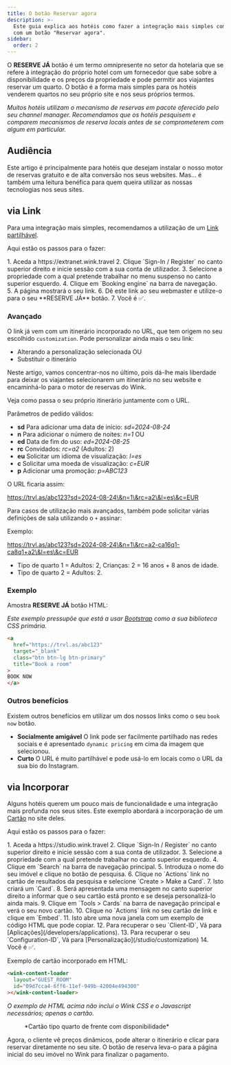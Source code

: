 ```yaml
---
title: O botão Reservar agora
description: >-
  Este guia explica aos hotéis como fazer a integração mais simples com o Wink
  com um botão "Reservar agora".
sidebar:
  order: 2
---
```


O **RESERVE JÁ** botão é um termo omnipresente no setor da hotelaria que se refere à integração do próprio hotel com um fornecedor que sabe sobre a disponibilidade e os preços da propriedade e pode permitir aos viajantes reservar um quarto. O botão é a forma mais simples para os hotéis venderem quartos no seu próprio site e nos seus próprios termos.

*Muitos hotéis utilizam o mecanismo de reservas em pacote oferecido pelo seu channel manager. Recomendamos que os hotéis pesquisem e comparem mecanismos de reserva locais antes de se comprometerem com algum em particular.*

## Audiência

Este artigo é principalmente para hotéis que desejam instalar o nosso motor de reservas gratuito e de alta conversão nos seus websites.
Mas... é também uma leitura benéfica para quem queira utilizar as nossas tecnologias nos seus sites.

## via Link

Para uma integração mais simples, recomendamos a utilização de um [Link partilhável](/studio/shareable-links).

Aqui estão os passos para o fazer:

<Steps>
  1. Aceda a https://extranet.wink.travel
  2. Clique `Sign-In / Register` no canto superior direito e inicie sessão com a sua conta de utilizador.
  3. Selecione a propriedade com a qual pretende trabalhar no menu suspenso no canto superior esquerdo.
  4. Clique em `Booking engine` na barra de navegação.
  5. A página mostrará o seu link.
  6. Dê este link ao seu webmaster e utilize-o para o seu **RESERVE JÁ** botão.
  7. Você é ✅.
</Steps>


### Avançado

O link já vem com um itinerário incorporado no URL, que tem origem no seu escolhido `customization`.
Pode personalizar ainda mais o seu link:

* Alterando a personalização selecionada OU
* Substituir o itinerário

Neste artigo, vamos concentrar-nos no último, pois dá-lhe mais liberdade para deixar os viajantes selecionarem um itinerário no seu website e encaminhá-lo para o motor de reservas do Wink.

Veja como passa o seu próprio itinerário juntamente com o URL.

Parâmetros de pedido válidos:

* **sd** Para adicionar uma data de início: *sd=2024-08-24*
* **n** Para adicionar o número de noites: *n=1* OU
* **ed** Data de fim do uso: *ed=2024-08-25*
* **rc** Convidados: *rc=a2* (Adultos: 2)
* **eu** Solicitar um idioma de visualização: *l=es*
* **c** Solicitar uma moeda de visualização: *c=EUR*
* **p** Adicionar uma promoção: *p=ABC123*

O URL ficaria assim:

https://trvl.as/abc123?sd=2024-08-24\&n=1\&rc=a2\&l=es\&c=EUR

Para casos de utilização mais avançados, também pode solicitar várias definições de sala utilizando o `+` assinar:

Exemplo:

https://trvl.as/abc123?sd=2024-08-24\&n=1\&rc=a2-ca16q1-ca8q1+a2\&l=es\&c=EUR

* Tipo de quarto 1 = Adultos: 2, Crianças: 2 = 16 anos + 8 anos de idade.
* Tipo de quarto 2 = Adultos: 2.

### Exemplo

Amostra **RESERVE JÁ** botão HTML:

*Este exemplo pressupõe que está a usar [Bootstrap](https://getbootstrap.com) como a sua biblioteca CSS primária.*

```html
<a
  href="https://trvl.as/abc123"
  target="_blank"
  class="btn btn-lg btn-primary"
  title="Book a room"
>
BOOK NOW
</a>
```

### Outros benefícios

Existem outros benefícios em utilizar um dos nossos links como o seu `book now` botão.

* **Socialmente amigável** O link pode ser facilmente partilhado nas redes sociais e é apresentado `dynamic pricing` em cima da imagem que selecionou.
* **Curto** O URL é muito partilhável e pode usá-lo em locais como o URL da sua bio do Instagram.

## via Incorporar

Alguns hotéis querem um pouco mais de funcionalidade e uma integração mais profunda nos seus sites. Este exemplo abordará a incorporação de um [Cartão](/studio/cards) no site deles.

Aqui estão os passos para o fazer:

<Steps>
  1. Aceda a https://studio.wink.travel
  2. Clique `Sign-In / Register` no canto superior direito e inicie sessão com a sua conta de utilizador.
  3. Selecione a propriedade com a qual pretende trabalhar no canto superior esquerdo.
  4. Clique em `Search` na barra de navegação principal.
  5. Introduza o nome do seu imóvel e clique no botão de pesquisa.
  6. Clique no `Actions` link no cartão de resultados da pesquisa e selecione `Create > Make a Card`.
  7. Isto criará um `Card`.
  8. Será apresentada uma mensagem no canto superior direito a informar que o seu cartão está pronto e se deseja personalizá-lo ainda mais.
  9. Clique em `Tools > Cards` na barra de navegação principal e verá o seu novo cartão.
  10. Clique no `Actions` link no seu cartão de link e clique em `Embed`.
  11. Isto abre uma nova janela com um exemplo de código HTML que pode copiar.
  12. Para recuperar o seu `Client-ID`, Vá para [Aplicações](/developers/applications).
  13. Para recuperar o seu `Configuration-ID`, Vá para [Personalização](/studio/customization)
  14. Você é ✅.
</Steps>


Exemplo de cartão incorporado em HTML:

```html
<wink-content-loader
  layout="GUEST_ROOM"
  id="09d7cca4-6ff6-11ef-949b-42004e494300"
></wink-content-loader>
```

*O exemplo de HTML acima não inclui o Wink CSS e o Javascript necessários; apenas o cartão.*

<figure>
  <CloudinaryImage width="350" height="829" resize="scale" quality="best" alt="Prévia do cartão" src="academy/card-example" errorImage="noimage_opaque_nyrtl0.png" />

  <figcaption>*Cartão tipo quarto de frente com disponibilidade*</figcaption>
</figure>


Agora, o cliente vê preços dinâmicos, pode alterar o itinerário e clicar para reservar diretamente no seu site. O botão de reserva leva-o para a página inicial do seu imóvel no Wink para finalizar o pagamento.

